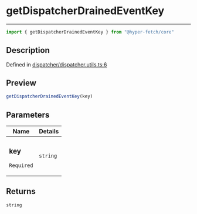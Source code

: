 

# getDispatcherDrainedEventKey

<div class="api-docs__separator" data-reactroot="">

---

</div><div class="api-docs__import" data-reactroot="">

```ts
import { getDispatcherDrainedEventKey } from "@hyper-fetch/core"
```

</div><div class="api-docs__section">

## Description

</div><div class="api-docs__description"><span class="api-docs__do-not-parse">



</span></div><p class="api-docs__definition">

Defined in [dispatcher/dispatcher.utils.ts:6](https://github.com/BetterTyped/hyper-fetch/blob/c3e2c45/packages/core/src/dispatcher/dispatcher.utils.ts#L6)

</p><div class="api-docs__section">

## Preview

</div><div class="api-docs__preview fn">

```ts
getDispatcherDrainedEventKey(key)
```

</div><div class="api-docs__section">

## Parameters

</div><div class="api-docs__parameters"><table><thead><tr><th>Name</th><th>Details</th></tr></thead><tbody><tr param-data="key"><td class="api-docs__param-name required">

### key 

`Required`

</td><td class="api-docs__param-type">

`string`

</td></tr></tbody></table></div><div class="api-docs__section">

## Returns

</div><div class="api-docs__returns">

```ts
string
```

</div>